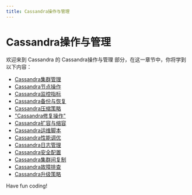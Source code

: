 ```yaml
---
title: Cassandra操作与管理
---
```


# Cassandra操作与管理

欢迎来到 Cassandra 的 Cassandra操作与管理 部分，在这一章节中，你将学到以下内容：

- [Cassandra集群管理](./0-cassandra-cluster-management.mdx)
- [Cassandra节点操作](./1-cassandra-node-operations.mdx)
- [Cassandra监控指标](./2-cassandra-monitoring-metrics.mdx)
- [Cassandra备份与恢复](./3-cassandra-backup-and-recovery.mdx)
- [Cassandra压缩策略](./4-cassandra-compression-strategy.mdx)
- ["Cassandra修复操作"](./5-cassandra-repair-operation.mdx)
- [Cassandra扩容与缩容](./6-cassandra-expansion-and-reduction.mdx)
- [Cassandra运维脚本](./7-cassandra-operation-and-maintenance-script.mdx)
- [Cassandra性能调优](./8-cassandra-performance-tuning.mdx)
- [Cassandra日志管理](./9-cassandra-log-management.mdx)
- [Cassandra安全配置](./10-cassandra-security-configuration.mdx)
- [Cassandra集群间复制](./11-cassandra-cluster-replication.mdx)
- [Cassandra故障排查](./12-cassandra-troubleshooting.mdx)
- [Cassandra升级策略](./13-cassandra-upgrade-strategy.mdx)

Have fun coding!